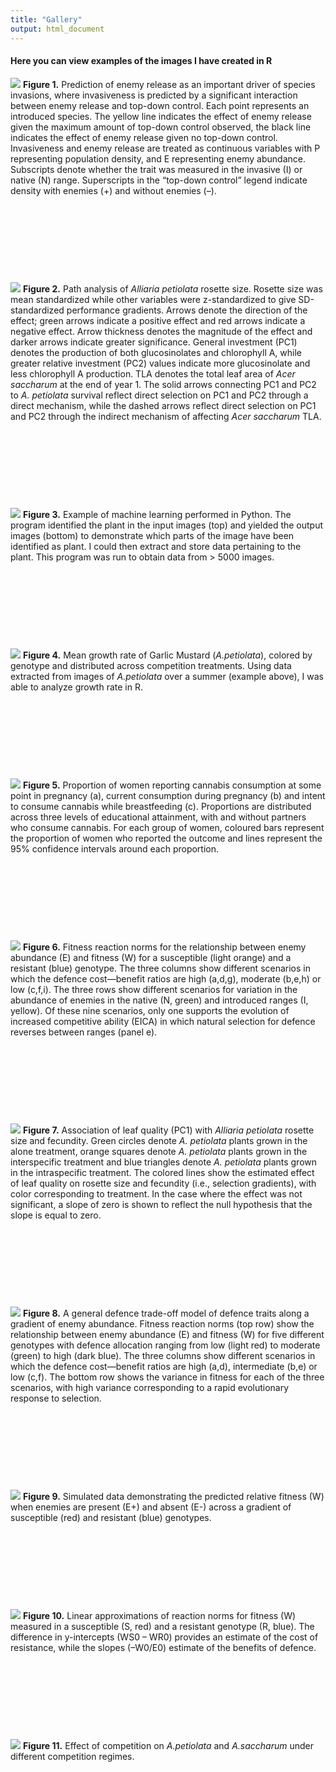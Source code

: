 ```yaml
---
title: "Gallery"
output: html_document
---
```


#### Here you can view examples of the images I have created in R

![](Gallery/ERHTest_Apr8.png)
**Figure 1.** Prediction of enemy release as an important driver of species invasions, where invasiveness is predicted by a significant interaction between enemy release and top-down control. Each point represents an introduced species. The yellow line indicates the effect of enemy release given the maximum amount of top-down control observed, the black line indicates the effect of enemy release given no top-down control. Invasiveness and enemy release are treated as continuous variables with P representing population density, and E representing enemy abundance. Subscripts denote whether the trait was measured in the invasive (I) or native (N) range. Superscripts in the “top-down control” legend indicate density with enemies (+) and without enemies (–). 

<p>&nbsp;</p>
<p>&nbsp;</p>
<p>&nbsp;</p>
<p>&nbsp;</p>

![](Gallery/PathFigure_Perf.png)
**Figure 2.** Path analysis of *Alliaria petiolata* rosette size. Rosette size was mean standardized while other variables were z-standardized to give SD-standardized performance gradients. Arrows denote the direction of the effect; green arrows indicate a positive effect and red arrows indicate a negative effect. Arrow thickness denotes the magnitude of the effect and darker arrows indicate greater significance. General investment (PC1) denotes the production of both glucosinolates and chlorophyll A, while greater relative investment (PC2) values indicate more glucosinolate and less chlorophyll A production. TLA denotes the total leaf area of *Acer saccharum* at the end of year 1. The solid arrows connecting PC1 and PC2 to *A. petiolata* survival reflect direct selection on PC1 and PC2 through a direct mechanism, while the dashed arrows reflect direct selection on PC1 and PC2 through the indirect mechanism of affecting *Acer saccharum* TLA.


<p>&nbsp;</p>
<p>&nbsp;</p>
<p>&nbsp;</p>
<p>&nbsp;</p>


![](Gallery/ML_Image.png)
**Figure 3.** Example of machine learning performed in Python. The program identified the plant in the input images (top) and yielded the output images (bottom) to demonstrate which parts of the image have been identified as plant. I could then extract and store data pertaining to the plant. This program was run to obtain data from > 5000 images.

<p>&nbsp;</p>
<p>&nbsp;</p>
<p>&nbsp;</p>
<p>&nbsp;</p>


![](Gallery/FamilyGrowthRate_new.png)
**Figure 4.** Mean growth rate of Garlic Mustard (*A.petiolata*), colored by genotype and distributed across competition treatments. Using data extracted from images of *A.petiolata* over a summer (example above), I was able to analyze growth rate in R. 

<p>&nbsp;</p>
<p>&nbsp;</p>
<p>&nbsp;</p>
<p>&nbsp;</p>


![](Gallery/ComboPlot.png)
**Figure 5.** Proportion of women reporting cannabis consumption at some point in pregnancy (a), current consumption during pregnancy (b) and intent to consume cannabis while breastfeeding (c). Proportions are distributed across three levels of educational attainment, with and without partners who consume cannabis. For each group of women, coloured bars represent the proportion of women who reported the outcome and lines represent the 95% confidence intervals around each proportion. 

<p>&nbsp;</p>
<p>&nbsp;</p>
<p>&nbsp;</p>
<p>&nbsp;</p>





![](Gallery/Figure6bhtmlUpload.png)
**Figure 6.** Fitness reaction norms for the relationship between enemy abundance (E) and fitness (W)
for a susceptible (light orange) and a resistant (blue) genotype. The three columns show different
scenarios in which the defence cost—benefit ratios are high (a,d,g), moderate (b,e,h) or low (c,f,i). The
three rows show different scenarios for variation in the abundance of enemies in the native (N, green)
and introduced ranges (I, yellow). Of these nine scenarios, only one supports the evolution of increased
competitive ability (EICA) in which natural selection for defence reverses between ranges (panel e).

<p>&nbsp;</p>
<p>&nbsp;</p>

<p>&nbsp;</p>
<p>&nbsp;</p>





![](Gallery/PC1SelectionMultiNoLegend_NullHyp.png)
**Figure 7.** Association of leaf quality (PC1) with *Alliaria petiolata* rosette size and
fecundity. Green circles denote *A. petiolata* plants grown in the alone treatment, orange squares
denote *A. petiolata* plants grown in the interspecific treatment and blue triangles denote
*A. petiolata* plants grown in the intraspecific treatment. The colored lines show the
estimated effect of leaf quality on rosette size and fecundity (i.e., selection gradients),
with color corresponding to treatment. In the case where the effect was not significant, a
slope of zero is shown to reflect the null hypothesis that the slope is equal to zero.

<p>&nbsp;</p>
<p>&nbsp;</p>

<p>&nbsp;</p>
<p>&nbsp;</p>


![](Gallery/Figure5htmlUpload.png)
**Figure 8.** A general defence trade-off model of defence traits along a gradient of enemy abundance.
Fitness reaction norms (top row) show the relationship between enemy abundance (E) and fitness (W)
for five different genotypes with defence allocation ranging from low (light red) to moderate (green) to
high (dark blue). The three columns show different scenarios in which the defence cost—benefit ratios
are high (a,d), intermediate (b,e) or low (c,f). The bottom row shows the variance in fitness for each of
the three scenarios, with high variance corresponding to a rapid evolutionary response to selection.


<p>&nbsp;</p>
<p>&nbsp;</p>

<p>&nbsp;</p>
<p>&nbsp;</p>


![](Gallery/FitnessTradeOff_1.png)
**Figure 9.** Simulated data demonstrating the predicted relative fitness (W) when enemies are present (E+) and absent (E-) across a gradient of susceptible (red) and resistant (blue) genotypes. 

<p>&nbsp;</p>
<p>&nbsp;</p>

<p>&nbsp;</p>
<p>&nbsp;</p>



![](Gallery/FitnessLine3.png)
**Figure 10.** Linear approximations of reaction norms for fitness (W) measured in a susceptible (S, red) and a resistant genotype (R, blue). The difference in y-intercepts (WS0 – WR0) provides an estimate of the cost of resistance, while the slopes (–W0/E0) estimate of the benefits of defence.




<p>&nbsp;</p>
<p>&nbsp;</p>

<p>&nbsp;</p>
<p>&nbsp;</p>




![](Gallery/StandardizedCompetitionEffects2.png)
**Figure 11.** Effect of competition on *A.petiolata* and *A.saccharum* under different competition regimes. 




